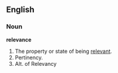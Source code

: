 ==English==

===Noun===

'''relevance'''

#The property or state of being [[relevant]].
#Pertinency.
#Alt. of Relevancy